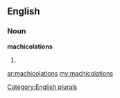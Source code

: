 ==English==

===Noun===
'''machicolations'''

# {{plural of|[[machicolation]]}}

[[Category:English plurals]]

[[ar:machicolations]]
[[my:machicolations]]